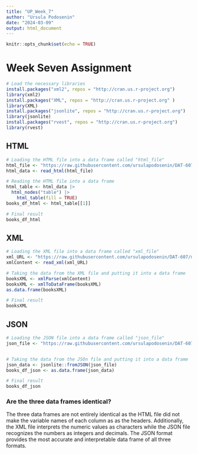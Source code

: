 ```yaml
---
title: "UP_Week_7"
author: "Ursula Podosenin"
date: "2024-03-09"
output: html_document
---
```


```r
knitr::opts_chunk$set(echo = TRUE)
```

# Week Seven Assignment 


```r

# Load the necessary libraries
install.packages("xml2", repos = "http://cran.us.r-project.org")
library(xml2)
install.packages("XML", repos = "http://cran.us.r-project.org" )
library(XML)
install.packages("jsonlite", repos = "http://cran.us.r-project.org")
library(jsonlite)
install.packages("rvest", repos = "http://cran.us.r-project.org")
library(rvest)
```

## HTML

```r

# Loading the HTML file into a data frame called "html_file"
html_file <- "https://raw.githubusercontent.com/ursulapodosenin/DAT-607/main/Sheet1.html"
html_data <- read_html(html_file)

# Reading the HTML file into a data frame
html_table <- html_data |>
  html_nodes("table") |>
    html_table(fill = TRUE)
books_df_html <- html_table[[1]]

# Final result
books_df_html
```

## XML

```r

# Loading the XML file into a data frame called "xml_file"
xml_URL <- "https://raw.githubusercontent.com/ursulapodosenin/DAT-607/main/book_two.xml"
xmlContent <- read_xml(xml_URL)

# Taking the data from the XML file and putting it into a data frame
booksXML <- xmlParse(xmlContent)
booksXML <- xmlToDataFrame(booksXML)
as.data.frame(booksXML)

# Final result 
booksXML
```

## JSON

```r
# Loading the JSON file into a data frame called "json_file"
json_file <- "https://raw.githubusercontent.com/ursulapodosenin/DAT-607/main/Book_Data_Three%20-%20Sheet1.json"


# Taking the data from the JSOn file and putting it into a data frame
json_data <- jsonlite::fromJSON(json_file)
books_df_json <- as.data.frame(json_data)

# Final result
books_df_json
```

### Are the three data frames identical?

The three data frames are not entirely identical as the HTML file did not make the variable names of each column as as the headers. Additionally, the XML file interprets the numeric values as characters while the JSON file recognizes the numbers as integers and decimals. The JSON format provides the most accurate and interpretable data frame of all three formats.
